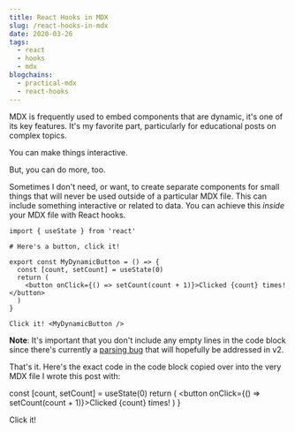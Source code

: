 ```yaml
---
title: React Hooks in MDX
slug: /react-hooks-in-mdx
date: 2020-03-26
tags:
  - react
  - hooks
  - mdx
blogchains:
  - practical-mdx
  - react-hooks
---
```



MDX is frequently used to embed components that
are dynamic, it's one of its key features. It's my
favorite part, particularly for educational posts
on complex topics.

You can make things interactive.

But, you can do more, too.

Sometimes I don't need, or want, to create separate
components for small things that will never be used
outside of a particular MDX file. This can include
something interactive or related to data. You can
achieve this _inside_ your MDX file with React
hooks.

```mdx
import { useState } from 'react'

# Here's a button, click it!

export const MyDynamicButton = () => {
  const [count, setCount] = useState(0)
  return (
    <button onClick={() => setCount(count + 1)}>Clicked {count} times!</button>
  )
}

Click it! <MyDynamicButton />
```

**Note**: It's important that you don't include any
empty lines in the code block since there's currently
a [parsing bug](https://github.com/mdx-js/mdx/issues/195)
that will hopefully be addressed in v2.

That's it. Here's the exact code in the code block copied
over into the very MDX file I wrote this post with:

  const [count, setCount] = useState(0)
  return (
    <button onClick={() => setCount(count + 1)}>Clicked {count} times!</button>
  )
}

Click it! <MyDynamicButton />

